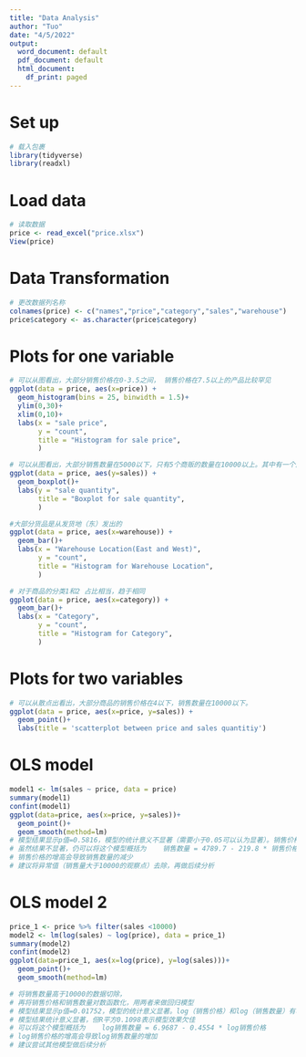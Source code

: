 ```yaml
---
title: "Data Analysis"
author: "Tuo"
date: "4/5/2022"
output:
  word_document: default
  pdf_document: default
  html_document:
    df_print: paged
---
```


# Set up
```r
# 载入包裹
library(tidyverse)
library(readxl)
```

# Load data
```r
# 读取数据
price <- read_excel("price.xlsx")
View(price) 
```

# Data Transformation
```r
# 更改数据列名称
colnames(price) <- c("names","price","category","sales","warehouse")
price$category <- as.character(price$category)
```

# Plots for one variable
```r
# 可以从图看出，大部分销售价格在0-3.5之间， 销售价格在7.5以上的产品比较罕见
ggplot(data = price, aes(x=price)) + 
  geom_histogram(bins = 25, binwidth = 1.5)+
  ylim(0,30)+
  xlim(0,10)+ 
  labs(x = "sale price",
       y = "count",
       title = "Histogram for sale price",
       )

# 可以从图看出，大部分销售数量在5000以下，只有5个商贩的数量在10000以上。其中有一个商贩的销售数量在30000之上。
ggplot(data = price, aes(y=sales)) + 
  geom_boxplot()+
  labs(y = "sale quantity",
       title = "Boxplot for sale quantity",
       )

#大部分货品是从发货地（东）发出的
ggplot(data = price, aes(x=warehouse)) + 
  geom_bar()+
  labs(x = "Warehouse Location(East and West)",
       y = "count",
       title = "Histogram for Warehouse Location",
       )

# 对于商品的分类1和2 占比相当，趋于相同
ggplot(data = price, aes(x=category)) + 
  geom_bar()+
  labs(x = "Category",
       y = "count",
       title = "Histogram for Category",
       )

```

# Plots for two variables
```r
# 可以从散点出看出，大部分商品的销售价格在4以下，销售数量在10000以下。
ggplot(data = price, aes(x=price, y=sales)) + 
  geom_point()+
  labs(title = 'scatterplot between price and sales quantitiy')

```

# OLS model
```r
model1 <- lm(sales ~ price, data = price)
summary(model1)
confint(model1)
ggplot(data=price, aes(x=price, y=sales))+
  geom_point()+
  geom_smooth(method=lm)
# 模型结果显示p值=0.5816，模型的统计意义不显著（需要小于0.05可以认为显著）。销售价格和销售数量没有明显的回归关系
# 虽然结果不显著，仍可以将这个模型概括为    销售数量 = 4789.7 - 219.8 * 销售价格（只有参考意义）
# 销售价格的增高会导致销售数量的减少
# 建议将异常值（销售量大于10000的观察点）去除，再做后续分析
```

# OLS model 2
```r
price_1 <- price %>% filter(sales <10000) 
model2 <- lm(log(sales) ~ log(price), data = price_1)
summary(model2)
confint(model2)
ggplot(data=price_1, aes(x=log(price), y=log(sales)))+
  geom_point()+
  geom_smooth(method=lm)

# 将销售数量高于10000的数据切除，
# 再将销售价格和销售数量对数函数化，用两者来做回归模型
# 模型结果显示p值=0.01752，模型的统计意义显著。log（销售价格）和log（销售数量）有明显的回归关系
# 模型结果统计意义显著，但R平方0.1098表示模型效果欠佳
# 可以将这个模型概括为    log销售数量 = 6.9687 - 0.4554 * log销售价格
# log销售价格的增高会导致log销售数量的增加
# 建议尝试其他模型做后续分析

```

